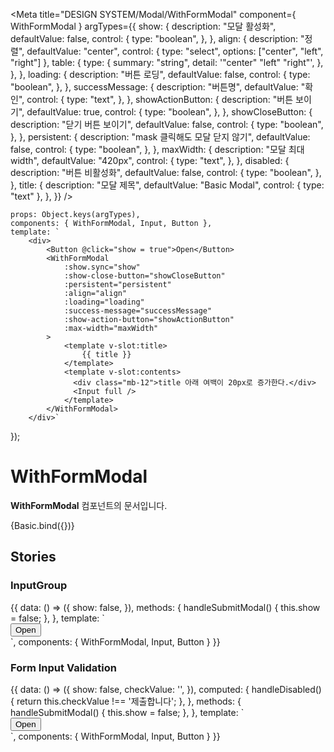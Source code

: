 
<Meta
    title="DESIGN SYSTEM/Modal/WithFormModal"
    component={ WithFormModal }
    argTypes={{
        show: {
            description: "모달 활성화",
            defaultValue: false,
            control: {
                type: "boolean",
            },
        },
        align: {
            description: "정렬",
            defaultValue: "center",
            control: {
                type: "select",
                options: ["center", "left", "right"]
            },
            table: {
                type: {
                    summary: "string",
                    detail: '"center" "left" "right"',
                },
            },
        },
        loading: {
            description: "버튼 로딩",
            defaultValue: false,
            control: {
                type: "boolean",
            },
        },
        successMessage: {
            description: "버튼명",
            defaultValue: "확인",
            control: {
                type: "text",
            },
        },
        showActionButton: {
            description: "버튼 보이기",
            defaultValue: true,
            control: {
                type: "boolean",
            },
        },
        showCloseButton: {
            description: "닫기 버튼 보이기",
            defaultValue: false,
            control: {
                type: "boolean",
            },
        },
        persistent: {
            description: "mask 클릭해도 모달 닫지 않기",
            defaultValue: false,
            control: {
                type: "boolean",
            },
        },
        maxWidth: {
            description: "모달 최대 width",
            defaultValue: "420px",
            control: {
                type: "text",
            },
        },
        disabled: {
            description: "버튼 비활성화",
            defaultValue: false,
            control: {
                type: "boolean",
            },
        },
        title: {
            description: "모달 제목",
            defaultValue: "Basic Modal",
            control: { type: "text" },
        },
    }}
/>

    props: Object.keys(argTypes),
    components: { WithFormModal, Input, Button },
    template: `
        <div>
            <Button @click="show = true">Open</Button>
            <WithFormModal
                :show.sync="show"
                :show-close-button="showCloseButton"
                :persistent="persistent"
                :align="align"
                :loading="loading"
                :success-message="successMessage"
                :show-action-button="showActionButton"
                :max-width="maxWidth"
            >
                <template v-slot:title>
                    {{ title }}
                </template>
                <template v-slot:contents>
                  <div class="mb-12">title 아래 여백이 20px로 증가한다.</div>
                  <Input full />
                </template>
            </WithFormModal>
        </div>`
});

# WithFormModal

**WithFormModal** 컴포넌트의 문서입니다.

<Story name="Basic" height="100px">
    {Basic.bind({})}
</Story>

<ArgsTable story="Basic" />

## Stories
### InputGroup
<Canvas>
    <Story name="InputGroup" height="100px">
        {{
            data: () => ({
                show: false,
            }),
            methods: {
                handleSubmitModal() {
                    this.show = false;
                },
            },
            template: `
                <div>
                    <Button @click="show = true">Open</Button>
                    <WithFormModal
                        :show.sync="show"
                        :show-close-button="true"
                        :persistent="false"
                        align="center"
                        :success-callback="handleSubmitModal"
                    >
                        <template v-slot:title>
                          InputGroup
                        </template>
                        <template v-slot:contents>
                            <div style="display: flex; flex-direction: row; align-items: center; justify-content: space-between" class="mb-12">
                                <Input type="underlined" placeholder="underlined input: 버튼 height: 36px" full class="mr-4" />
                                <Button type="outlined" @click="handleSubmitModal">버튼1</Button>
                            </div>
                            <div style="display: flex; flex-direction: row; align-items: center; justify-content: space-between">
                                <Input full placeholder="outlined input: 버튼 height 40px" class="mr-4" />
                                <Button type="outlined" @click="handleSubmitModal">버튼2</Button>
                            </div>
                        </template>
                    </WithFormModal>
                </div>
            `,
            components: {
                WithFormModal, Input, Button
            }
        }}
    </Story>
</Canvas>

### Form Input Validation
<Canvas>
    <Story name="FormInputValidation" height="100px">
        {{
            data: () => ({
                show: false,
                checkValue: '',
            }),
            computed: {
                handleDisabled() {
                    return this.checkValue !== '제출합니다';
                },
            },
            methods: {
                handleSubmitModal() {
                    this.show = false;
                },
            },
            template: `
                <div>
                    <Button @click="show = true">Open</Button>
                    <WithFormModal
                        :show.sync="show"
                        :show-close-button="true"
                        :persistent="false"
                        align="center"
                        :disabled="handleDisabled"
                        :success-callback="handleSubmitModal"
                        :show-action-button="true"
                    >
                        <template v-slot:title>
                          과제 제출 확인
                        </template>
                        <template v-slot:contents>
                            <div>한 번 제출된 과제는 수정할 수 없으니 제출 전 다시 한번 확인해주세요 :)</div>
                            <div>제출을 원한다면 아래 문구를 작성하세요.</div>
                            <div style="display: flex; flex-direction: row; align-items: center; justify-content: space-between">
                                <Input :value.sync="checkValue" full placeholder="제출합니다" align="center" class="mr-4" />
                            </div>
                        </template>
                    </WithFormModal>
                </div>
            `,
            components: {
                WithFormModal, Input, Button
            }
        }}
    </Story>
</Canvas>

